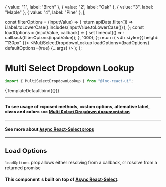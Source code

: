 
<Meta title="Inputs/Multi Select Dropdown Lookup" component={MultiSelectDropdownLookup} />

  { value: "1", label: "Birch" },
  { value: "2", label: "Oak" },
  { value: "3", label: "Maple" },
  { value: "4", label: "Pine" },
];

  const filterOptions = (inputValue) => {
    return apiData.filter((i) =>
      i.label.toLowerCase().includes(inputValue.toLowerCase())
    );
  };
  const loadOptions = (inputValue, callback) => {
    setTimeout(() => {
      callback(filterOptions(inputValue));
    }, 1000);
  };
  return (
    <div style={{ height: "130px" }}>
      <MultiSelectDropdownLookup
        loadOptions={loadOptions}
        defaultOptions={true}
        {...args}
      />
    </div>
  );
};

# Multi Select Dropdown Lookup

```jsx
import { MultiSelectDropdownLookup } from "@lnc-react-ui";
```

<Canvas>
  <Story name="Default" args={{}}>
    {TemplateDefault.bind({})}
  </Story>
</Canvas>

<ArgsTable story="Default" />

---

#### To see usage of exposed methods, custom options, alternative label, sizes and colors see [Multi Select Dropdown documentation](http://localhost:6006/?path=/docs/inputs-multi-select-dropdown--default-story)

----


#### See more about [Async React-Select props](https://react-select.com/props#async-props)

---

## Load Options

`loadOptions` prop allows either resolving from a callback, or rosolve from a returned promise:

#### This component is built on top of [Async React-Select](https://react-select.com/async).
